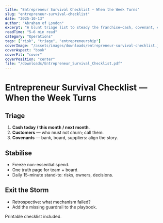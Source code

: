 ```yaml
---
title: "Entrepreneur Survival Checklist — When the Week Turns"
slug: "entrepreneur-survival-checklist"
date: "2025-10-13"
author: "Abraham of London"
excerpt: "A blunt triage list to steady the franchise—cash, covenant, cadence."
readTime: "5–6 min read"
category: "Operations"
tags: ["risk", "triage", "entrepreneurship"]
coverImage: "/assets/images/downloads/entrepreneur-survival-checklist.jpg"
coverAspect: "book"
coverFit: "cover"
coverPosition: "center"
file: "/downloads/Entrepreneur_Survival_Checklist.pdf"
---
```


# Entrepreneur Survival Checklist — When the Week Turns

## Triage
1. **Cash today / this month / next month**.  
2. **Customers** — who must not churn; call them.  
3. **Covenants** — bank, board, suppliers: align the story.

## Stabilise
- Freeze non-essential spend.  
- One truth page for team + board.  
- Daily 15-minute stand-to: risks, owners, decisions.

## Exit the Storm
- Retrospective: what mechanism failed?  
- Add the missing guardrail to the playbook.

Printable checklist included.
